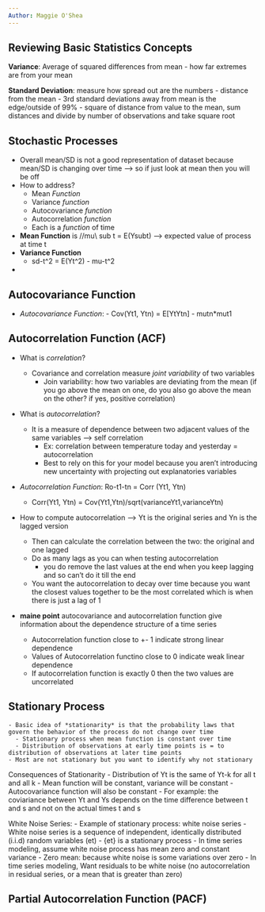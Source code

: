 ```yaml
---
Author: Maggie O'Shea
---
```


## Reviewing Basic Statistics Concepts 

**Variance**: Average of squared differences from mean
  - how far extremes are from your mean 

**Standard Deviation**: measure how spread out are the numbers 
  - distance from the mean 
  - 3rd standard deviations away from mean is the edge/outside of 99%
  - square of distance from value to the mean, sum distances and divide by number of observations and take square root 

## Stochastic Processes
  - Overall mean/SD is not a good representation of dataset because mean/SD is changing over time --> so if just look at mean then you will be off
  - How to address?
    - Mean *Function* 
    - Variance *function* 
    - Autocovariance *function*
    - Autocorrelation *function*
    - Each is a *function* of time 
    
  - **Mean Function** is //mu\\ sub t = E(Ysubt) --> expected value of process at time t 
  - **Variance Function** 
     - sd-t^2 = E(Yt^2) - mu-t^2
  - 

## Autocovariance Function
- *Autocovariance Function*: 
      - Cov(Yt1, Ytn) = E[YtYtn] - mutn*mut1
      
## Autocorrelation Function (ACF)
  - What is *correlation*? 
    - Covariance and correlation measure *joint variability* of two variables 
      - Join variability: how two variables are deviating from the mean (if you go above the mean on one, do you also go above the mean on the other? if yes, positive correlation)
  - What is *autocorrelation*?
    - It is a measure of dependence between two adjacent values of the same variables --> self correlation
        - Ex: correlation between temperature today and yesterday = autocorrelation
        - Best to rely on this for your model because you aren't introducing new uncertainty with projecting out explanatories variables
  - *Autocorrelation Function*: Ro-t1-tn = Corr (Yt1, Ytn)
       - Corr(Yt1, Ytn) =  Cov(Yt1,Ytn)/sqrt(varianceYt1,varianceYtn)
       
  - How to compute autocorrelation --> Yt is the original series and Yn is the lagged version
      - Then can calculate the correlation between the two: the original and one lagged
      - Do as many lags as you can when testing autocorrelation 
          - you do remove the last values at the end when you keep lagging and so can't do it till the end
      - You want the autocorrelation to decay over time because you want the closest values together to be the most correlated which is when there is just a lag of 1

- **maine point** autocovariance and autocorrelation function give information about the dependence structure of a time series

    - Autocorrelation function close to +- 1 indicate strong linear dependence
    - Values of Autocorrelation functino close to 0 indicate weak linear dependence 
    - If autocorrelation function is exactly 0 then the two values are uncorrelated 

## Stationary Process

    - Basic idea of *stationarity* is that the probability laws that govern the behavior of the process do not change over time 
      - Stationary process when mean function is constant over time 
      - Distribution of observations at early time points is = to distribution of observations at later time points 
    - Most are not stationary but you want to identify why not stationary 
    
  Consequences of Stationarity 
      - Distribution of Yt is the same of Yt-k for all t and all k 
          - Mean function will be constant, variance will be constant 
          - Autocovariance function will also be constant 
              - For example: the coviariance between Yt and Ys depends on the time difference between t and s and not on the actual times t and s 
              
White Noise Series: 
  - Example of stationary process: white noise series 
  - White noise series is a sequence of independent, identically distributed (i.i.d) random variables (et) 
  - {et} is a stationary process 
  - In time series modeling, assume white noise process has mean zero and constant variance 
      - Zero mean: because white noise is some variations over zero 
      - In time series modeling, Want residuals to be white noise (no autocorrelation in residual series, or a mean that is greater than zero)


## Partial Autocorrelation Function (PACF)